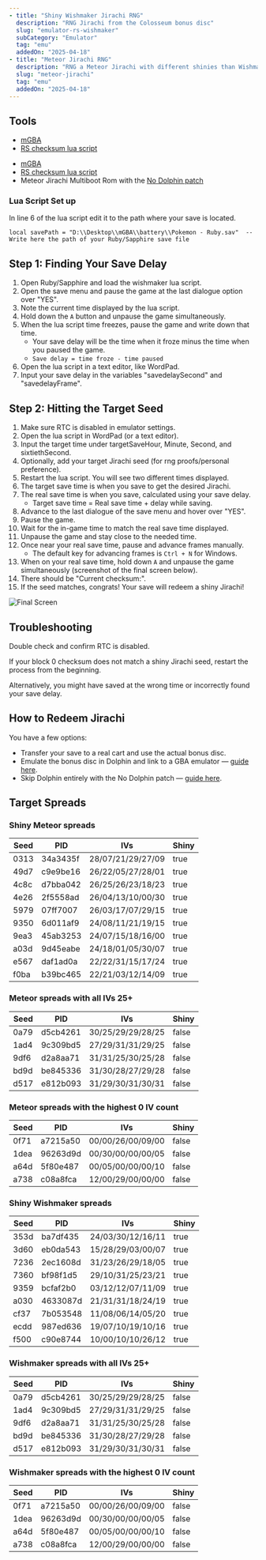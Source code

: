 ```yaml
---
- title: "Shiny Wishmaker Jirachi RNG"
  description: "RNG Jirachi from the Colosseum bonus disc"
  slug: "emulator-rs-wishmaker"
  subCategory: "Emulator"
  tag: "emu"
  addedOn: "2025-04-18"
- title: "Meteor Jirachi RNG"
  description: "RNG a Meteor Jirachi with different shinies than Wishmaker"
  slug: "meteor-jirachi"
  tag: "emu"
  addedOn: "2025-04-18"
---
```


## Tools

<ShowIf slug="/emulator-rs-wishmaker">

- [mGBA](/mgba-setup)
- [RS checksum lua script](https://github.com/Real96/PokeLua/blob/main/Gen%203/mGBA/RS_RNG_Checksums_mGBA.lua)

</ShowIf>

<ShowIf slug="/meteor-jirachi">

- [mGBA](/mgba-setup)
- [RS checksum lua script](https://github.com/Real96/PokeLua/blob/main/Gen%203/mGBA/RS_RNG_Checksums_mGBA.lua)
- Meteor Jirachi Multiboot Rom with the [No Dolphin patch](/no-dolphin-patch)

</ShowIf>

### Lua Script Set up

In line 6 of the lua script edit it to the path where your save is located.

```
local savePath = "D:\\Desktop\\mGBA\\battery\\Pokemon - Ruby.sav"  -- Write here the path of your Ruby/Sapphire save file
```

## Step 1: Finding Your Save Delay

1. Open Ruby/Sapphire and load the wishmaker lua script.
2. Open the save menu and pause the game at the last dialogue option over "YES".
3. Note the current time displayed by the lua script.
4. Hold down the `A` button and unpause the game simultaneously.
5. When the lua script time freezes, pause the game and write down that time.
   - Your save delay will be the time when it froze minus the time when you paused the game.
   - `Save delay = time froze - time paused`
6. Open the lua script in a text editor, like WordPad.
7. Input your save delay in the variables "savedelaySecond" and "savedelayFrame".

## Step 2: Hitting the Target Seed

1. Make sure RTC is disabled in emulator settings.
2. Open the lua script in WordPad (or a text editor).
3. Input the target time under targetSaveHour, Minute, Second, and sixtiethSecond.
4. Optionally, add your target Jirachi seed (for rng proofs/personal preference).
5. Restart the lua script. You will see two different times displayed.
6. The target save time is when you save to get the desired Jirachi.
7. The real save time is when you save, calculated using your save delay.
   - Target save time = Real save time + delay while saving.
8. Advance to the last dialogue of the save menu and hover over "YES".
9. Pause the game.
10. Wait for the in-game time to match the real save time displayed.
11. Unpause the game and stay close to the needed time.
12. Once near your real save time, pause and advance frames manually.
    - The default key for advancing frames is `Ctrl + N` for Windows.
13. When on your real save time, hold down `A` and unpause the game simultaneously (screenshot of the final screen below).
14. There should be "Current checksum:".
15. If the seed matches, congrats! Your save will redeem a shiny Jirachi!

![Final Screen](/images/Ruby-Sapphire/Wishmaker/Final-Screen.png)

## Troubleshooting

Double check and confirm RTC is disabled.

If your block 0 checksum does not match a shiny Jirachi seed, restart the process from the beginning.

Alternatively, you might have saved at the wrong time or incorrectly found your save delay.

<ShowIf slug="/emulator-rs-wishmaker">

## How to Redeem Jirachi

You have a few options:

- Transfer your save to a real cart and use the actual bonus disc.
- Emulate the bonus disc in Dolphin and link to a GBA emulator — [guide here](/misc-dolphin-connect-vba).
- Skip Dolphin entirely with the No Dolphin patch — [guide here](/no-dolphin-patch).

</ShowIf>

## Target Spreads

<ShowIf slug="/meteor-jirachi">

### Shiny Meteor spreads

| Seed | PID      | IVs               | Shiny |
| ---- | -------- | ----------------- | ----- |
| 0313 | 34a3435f | 28/07/21/29/27/09 | true  |
| 49d7 | c9e9be16 | 26/22/05/27/28/01 | true  |
| 4c8c | d7bba042 | 26/25/26/23/18/23 | true  |
| 4e26 | 2f5558ad | 26/04/13/10/00/30 | true  |
| 5979 | 07ff7007 | 26/03/17/07/29/15 | true  |
| 9350 | 6d011af9 | 24/08/11/21/19/15 | true  |
| 9ea3 | 45ab3253 | 24/07/15/18/16/00 | true  |
| a03d | 9d45eabe | 24/18/01/05/30/07 | true  |
| e567 | daf1ad0a | 22/22/31/15/17/24 | true  |
| f0ba | b39bc465 | 22/21/03/12/14/09 | true  |

### Meteor spreads with all IVs 25+

| Seed | PID      | IVs               | Shiny |
| ---- | -------- | ----------------- | ----- |
| 0a79 | d5cb4261 | 30/25/29/29/28/25 | false |
| 1ad4 | 9c309bd5 | 27/29/31/31/29/25 | false |
| 9df6 | d2a8aa71 | 31/31/25/30/25/28 | false |
| bd9d | be845336 | 31/30/28/27/29/28 | false |
| d517 | e812b093 | 31/29/30/31/30/31 | false |

### Meteor spreads with the highest 0 IV count

| Seed | PID      | IVs               | Shiny |
| ---- | -------- | ----------------- | ----- |
| 0f71 | a7215a50 | 00/00/26/00/09/00 | false |
| 1dea | 96263d9d | 00/30/00/00/00/05 | false |
| a64d | 5f80e487 | 00/05/00/00/00/10 | false |
| a738 | c08a8fca | 12/00/29/00/00/00 | false |

</ShowIf>

<ShowIf slug="/emulator-rs-wishmaker">

### Shiny Wishmaker spreads

| Seed | PID      | IVs               | Shiny |
| ---- | -------- | ----------------- | ----- |
| 353d | ba7df435 | 24/03/30/12/16/11 | true  |
| 3d60 | eb0da543 | 15/28/29/03/00/07 | true  |
| 7236 | 2ec1608d | 31/23/26/29/18/05 | true  |
| 7360 | bf98f1d5 | 29/10/31/25/23/21 | true  |
| 9359 | bcfaf2b0 | 03/12/12/07/11/09 | true  |
| a030 | 4633087d | 21/31/31/18/24/19 | true  |
| cf37 | 7b053548 | 11/08/06/14/05/20 | true  |
| ecdd | 987ed636 | 19/07/10/19/10/16 | true  |
| f500 | c90e8744 | 10/00/10/10/26/12 | true  |

### Wishmaker spreads with all IVs 25+

| Seed | PID      | IVs               | Shiny |
| ---- | -------- | ----------------- | ----- |
| 0a79 | d5cb4261 | 30/25/29/29/28/25 | false |
| 1ad4 | 9c309bd5 | 27/29/31/31/29/25 | false |
| 9df6 | d2a8aa71 | 31/31/25/30/25/28 | false |
| bd9d | be845336 | 31/30/28/27/29/28 | false |
| d517 | e812b093 | 31/29/30/31/30/31 | false |

### Wishmaker spreads with the highest 0 IV count

| Seed | PID      | IVs               | Shiny |
| ---- | -------- | ----------------- | ----- |
| 0f71 | a7215a50 | 00/00/26/00/09/00 | false |
| 1dea | 96263d9d | 00/30/00/00/00/05 | false |
| a64d | 5f80e487 | 00/05/00/00/00/10 | false |
| a738 | c08a8fca | 12/00/29/00/00/00 | false |

</ShowIf>
